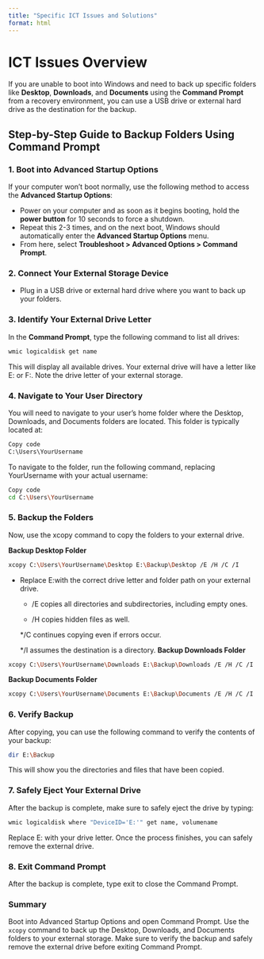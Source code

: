 ```yaml
---
title: "Specific ICT Issues and Solutions"
format: html
---
```


# ICT Issues Overview

If you are unable to boot into Windows and need to back up specific folders like **Desktop**, **Downloads**, and **Documents** using the **Command Prompt** from a recovery environment, you can use a USB drive or external hard drive as the destination for the backup.

## Step-by-Step Guide to Backup Folders Using Command Prompt

### 1. Boot into Advanced Startup Options

If your computer won’t boot normally, use the following method to access the **Advanced Startup Options**:

- Power on your computer and as soon as it begins booting, hold the **power button** for 10 seconds to force a shutdown.
- Repeat this 2-3 times, and on the next boot, Windows should automatically enter the **Advanced Startup Options** menu.
- From here, select **Troubleshoot > Advanced Options > Command Prompt**.

### 2. Connect Your External Storage Device

- Plug in a USB drive or external hard drive where you want to back up your folders.

### 3. Identify Your External Drive Letter

In the **Command Prompt**, type the following command to list all drives:

```bash
wmic logicaldisk get name
```

This will display all available drives. Your external drive will have a letter like E: or F:. Note the drive letter of your external storage.

### 4. Navigate to Your User Directory

You will need to navigate to your user's home folder where the Desktop, Downloads, and Documents folders are located. This folder is typically located at:

```bash
Copy code
C:\Users\YourUsername
```

To navigate to the folder, run the following command, replacing YourUsername with your actual username:

```bash
Copy code
cd C:\Users\YourUsername
```

### 5. Backup the Folders

Now, use the xcopy command to copy the folders to your external drive.

**Backup Desktop Folder**

```bash
xcopy C:\Users\YourUsername\Desktop E:\Backup\Desktop /E /H /C /I
```

*  Replace E:\Backup\Desktop with the correct drive letter and folder path on your external drive.
     
    * /E copies all directories and subdirectories, including empty ones.
  
    * /H copies hidden files as well.
    
    */C continues copying even if errors occur.
    
    */I assumes the destination is a directory.
**Backup Downloads Folder**

```bash
xcopy C:\Users\YourUsername\Downloads E:\Backup\Downloads /E /H /C /I
```

**Backup Documents Folder**

```bash
xcopy C:\Users\YourUsername\Documents E:\Backup\Documents /E /H /C /I
```

### 6. Verify Backup

After copying, you can use the following command to verify the contents of your backup:

```bash
dir E:\Backup
```

This will show you the directories and files that have been copied.

### 7. Safely Eject Your External Drive

After the backup is complete, make sure to safely eject the drive by typing:

```bash
wmic logicaldisk where "DeviceID='E:'" get name, volumename
```

Replace E: with your drive letter.
Once the process finishes, you can safely remove the external drive.

### 8. Exit Command Prompt

After the backup is complete, type exit to close the Command Prompt.

### Summary

Boot into Advanced Startup Options and open Command Prompt.
Use the `xcopy` command to back up the Desktop, Downloads, and Documents folders to your external storage.
Make sure to verify the backup and safely remove the external drive before exiting Command Prompt.